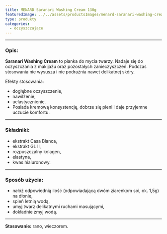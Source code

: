 ```yaml
---
title: MENARD Saranari Washing Cream 130g
featuredImage: ../../assets/productsImages/menard-saranari-washing-cream-130g.png
type: produkty
categories:
  - oczyszczające
---
```



<Saranari />

---

<h3>Opis:</h3>

**Saranari Washing Cream** to pianka do mycia twarzy. Nadaje się do oczyszczania z makijażu oraz pozostałych zanieczyszczeń. Podczas stosowania nie wysusza i nie podrażnia nawet delikatnej skóry.

Efekty stosowania:

- dogłębne oczyszczenie,
- nawilżenie,
- uelastycznienie.
- Posiada kremową konsystencję, dobrze się pieni i daje przyjemne uczucie komfortu.

---

### Składniki:

- ekstrakt Casa Blanca,
- ekstrakt GL II,
- rozpuszczalny kolagen,
- elastyna,
- kwas hialuronowy.

---

### Sposób użycia:

- nałóż odpowiednią ilość (odpowiadającą dwóm ziarenkom soi, ok. 1,5g) na dłonie,
- spień letnią wodą,
- umyj twarz delikatnymi ruchami masującymi,
- dokładnie zmyj wodą.

---

**Stosowanie:** rano, wieczorem.
